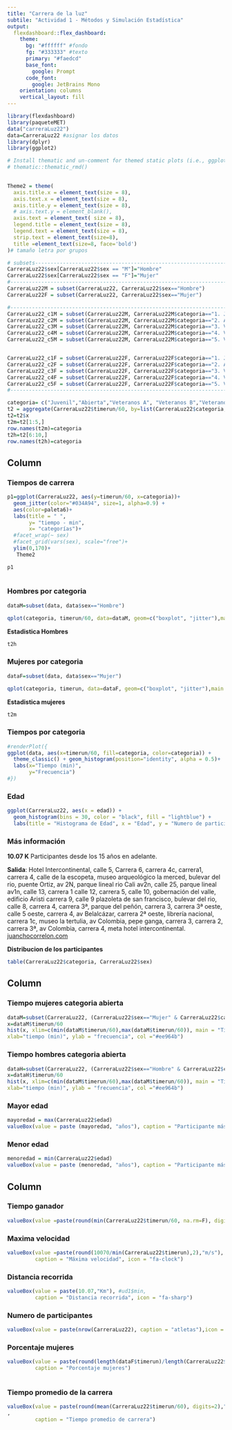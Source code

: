 ---
title: "Carrera de la luz"
subtile: "Actividad 1 - Métodos y Simulación Estadística"
output: 
  flexdashboard::flex_dashboard:
    theme:
      bg: "#ffffff" #fondo
      fg: "#333333" #texto
      primary: "#faedcd"
      base_font:
        google: Prompt
      code_font:
        google: JetBrains Mono
    orientation: columns
    vertical_layout: fill
---

```{r setup, include=FALSE}
library(flexdashboard)
library(paqueteMET)
data("carreraLuz22")
data=CarreraLuz22 #asignar los datos
library(dplyr)
library(ggplot2)

# Install thematic and un-comment for themed static plots (i.e., ggplot2)
# thematic::thematic_rmd()

  
Theme2 = theme(
  axis.title.x = element_text(size = 8),
  axis.text.x = element_text(size = 8),
  axis.title.y = element_text(size = 8),
  # axis.text.y = element_blank(),
  axis.text = element_text( size = 8),
  legend.title = element_text(size = 8),
  legend.text = element_text(size = 8),  
  strip.text = element_text(size=8),
  title =element_text(size=8, face='bold')
)# tamaño letra por grupos

# subsets-----------------------------------------------------------------------
CarreraLuz22$sex[CarreraLuz22$sex == "M"]="Hombre"
CarreraLuz22$sex[CarreraLuz22$sex == "F"]="Mujer"
#-------------------------------------------------------------------------------
CarreraLuz22M = subset(CarreraLuz22, CarreraLuz22$sex=="Hombre")
CarreraLuz22F = subset(CarreraLuz22, CarreraLuz22$sex=="Mujer")

#-------------------------------------------------------------------------------
CarreraLuz22_c1M = subset(CarreraLuz22M, CarreraLuz22M$categoria=="1. Juvenil")
CarreraLuz22_c2M = subset(CarreraLuz22M, CarreraLuz22M$categoria=="2. Abierta")
CarreraLuz22_c3M = subset(CarreraLuz22M, CarreraLuz22M$categoria=="3. Veteranos A")
CarreraLuz22_c4M = subset(CarreraLuz22M, CarreraLuz22M$categoria=="4. Veteranos B")
CarreraLuz22_c5M = subset(CarreraLuz22M, CarreraLuz22M$categoria=="5. Veteranos C")


CarreraLuz22_c1F = subset(CarreraLuz22F, CarreraLuz22F$categoria=="1. Juvenil")
CarreraLuz22_c2F = subset(CarreraLuz22F, CarreraLuz22F$categoria=="2. Abierta")
CarreraLuz22_c3F = subset(CarreraLuz22F, CarreraLuz22F$categoria=="3. Veteranos A")
CarreraLuz22_c4F = subset(CarreraLuz22F, CarreraLuz22F$categoria=="4. Veteranos B")
CarreraLuz22_c5F = subset(CarreraLuz22F, CarreraLuz22F$categoria=="5. Veteranos C")
#-------------------------------------------------------------------------------

categoria= c("Juvenil","Abierta","Veteranos A", "Veteranos B","Veteranos C")
t2 = aggregate(CarreraLuz22$timerun/60, by=list(CarreraLuz22$categoria,CarreraLuz22$sex), FUN= summary)
t2=t2$x
t2m=t2[1:5,] 
row.names(t2m)=categoria
t2h=t2[6:10,] 
row.names(t2h)=categoria
```

Column {data-width=550 .tabset}
-----------------------------------------------------------------------

### Tiempos de carrera

```{r}
p1=ggplot(CarreraLuz22, aes(y=timerun/60, x=categoria))+
  geom_jitter(color="#034A94", size=1, alpha=0.9) +
  aes(color=paleta6)+
  labs(title = " ",
       y= "tiempo - min",
       x= "categorías")+ 
  #facet_wrap(~ sex)
  #facet_grid(vars(sex), scale="free")+
  ylim(0,170)+
   Theme2

p1
  
```

### Hombres por categoria

```{r}
dataM=subset(data, data$sex=="Hombre")

qplot(categoria, timerun/60, data=dataM, geom=c("boxplot", "jitter"),main = "Tiempo de carreras de hombres por categoría",xlab="Categoria",ylab = "Tiempo(min)",col = categoria)
```
**Estadistica Hombres**

```{r}
t2h
```



### Mujeres por categoria

```{r}
dataF=subset(data, data$sex=="Mujer")

qplot(categoria, timerun, data=dataF, geom=c("boxplot", "jitter"),main = "Tiempo de carreras de mujeres por categoría",xlab="Categoria",ylab = "Tiempo(min)",col = categoria)
```
**Estadistica mujeres**

```{r}
t2m
```

### Tiempos por categoria

```{r fig.width=10}
#renderPlot({
ggplot(data, aes(x=timerun/60, fill=categoria, color=categoria)) +
  theme_classic() + geom_histogram(position="identity", alpha = 0.5)+
  labs(x="Tiempo (min)", 
       y="Frecuencia") 
#})
```

### Edad

```{r}
ggplot(CarreraLuz22, aes(x = edad)) + 
  geom_histogram(bins = 30, color = "black", fill = "lightblue") +
  labs(title = "Histograma de Edad", x = "Edad", y = "Numero de participantes")
```

### Más información

**10.07 K** Participantes desde los 15 años en adelante.

**Salida**: Hotel Intercontinental, calle 5, Carrera 6, carrera 4c, carrera1, carrera 4, calle de la escopeta, museo arqueológico la merced, bulevar del rio, puente Ortiz, av 2N, parque lineal rio Cali av2n, calle 25, parque lineal av1n, calle 13, carrera 1 calle 12, carrera 5, calle 10, gobernación del valle, edificio Aristi carrera 9, calle 9 plazoleta de san francisco, bulevar del rio, calle 8, carrera 4, carrera 3ª, parque del peñón, carrera 3, carrera 3ª oeste, calle 5 oeste, carrera 4, av Belalcázar, carrera 2ª oeste, librería nacional, carrera 1c, museo la tertulia, av Colombia, pepe ganga, carrera 3, carrera 2, carrera 3ª, av Colombia, carrera 4, meta hotel intercontinental. [juanchocorrelon.com](https://juanchocorrelon.com/intercontinental-10k-luz-2022/#10k)

**Distribucion de los participantes**
```{r}
table(CarreraLuz22$categoria, CarreraLuz22$sex)
```


Column {data-width=250}
-----------------------------------------------------------------------

  
### Tiempo mujeres categoria abierta

```{r}
dataM=subset(CarreraLuz22, (CarreraLuz22$sex=="Mujer" & CarreraLuz22$categoria=="2. Abierta")) # dataset de mujeres
x=dataM$timerun/60
hist(x, xlim=c(min(dataM$timerun/60),max(dataM$timerun/60)), main = "Tiempos mujeres categoría abierta",
xlab="tiempo (min)", ylab = "frecuencia", col ="#ee964b")
```

### Tiempo hombres categoria abierta

```{r}
dataH=subset(CarreraLuz22, (CarreraLuz22$sex=="Hombre" & CarreraLuz22$categoria=="2. Abierta")) # dataset de hombres
x=dataH$timerun/60
hist(x, xlim=c(min(dataM$timerun/60),max(dataM$timerun/60)), main = "Tiempos hombres categoría abierta",
xlab="tiempo (min)", ylab = "frecuencia", col ="#ee964b")
```

### Mayor edad

```{r}
mayoredad = max(CarreraLuz22$edad)
valueBox(value = paste (mayoredad, "años"), caption = "Participante más adulto")
```

### Menor edad

```{r}
menoredad = min(CarreraLuz22$edad)
valueBox(value = paste (menoredad, "años"), caption = "Participante más joven")
```

Column {data-width=200}
-----------------------------------------------------------------------

### Tiempo ganador

```{r}
valueBox(value =paste(round(min(CarreraLuz22$timerun/60, na.rm=F), digits=1),"min"),caption = "Tiempo ganador", icon = "fa-thumbs-up")
```

### Maxima velocidad

```{r}
valueBox(value =paste(round(10070/min(CarreraLuz22$timerun),2),"m/s"), # ud1$cierre, 
         caption = "Máxima velocidad", icon = "fa-clock")
```
### Distancia recorrida

```{r}
valueBox(value = paste(10.07,"Km"), #ud1$min, 
         caption = "Distancia recorrida", icon = "fa-sharp")
```

### Numero de participantes

```{r}
valueBox(value = paste(nrow(CarreraLuz22), caption = "atletas"),icon = "fa-users") 
```

### Porcentaje mujeres

```{r}
valueBox(value = paste(round(length(dataF$timerun)/length(CarreraLuz22$timerun)*100,2),"%"), 
         caption = "Porcentaje mujeres")  
         
```

### Tiempo promedio de la carrera

```{r}
valueBox(value = paste(round(mean(CarreraLuz22$timerun/60), digits=2),"min")
, 
         caption = "Tiempo promedio de carrera")
```
